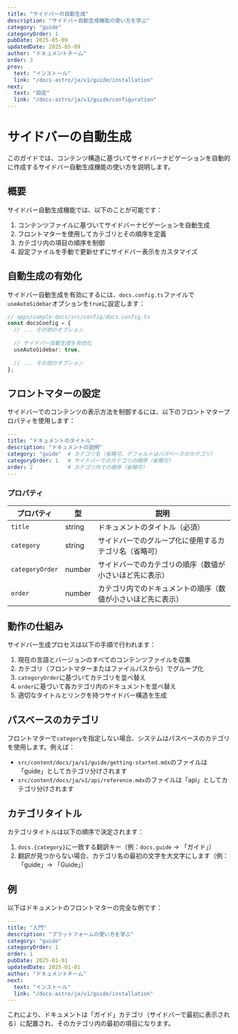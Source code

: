 ```yaml
---
title: "サイドバーの自動生成"
description: "サイドバー自動生成機能の使い方を学ぶ"
category: "guide"
categoryOrder: 1
pubDate: 2025-05-09
updatedDate: 2025-05-09
author: "ドキュメントチーム"
order: 3
prev:
  text: "インストール"
  link: "/docs-astro/ja/v1/guide/installation"
next:
  text: "設定"
  link: "/docs-astro/ja/v1/guide/configuration"
---
```


# サイドバーの自動生成

このガイドでは、コンテンツ構造に基づいてサイドバーナビゲーションを自動的に作成するサイドバー自動生成機能の使い方を説明します。

## 概要

サイドバー自動生成機能では、以下のことが可能です：

1. コンテンツファイルに基づいてサイドバーナビゲーションを自動生成
2. フロントマターを使用してカテゴリとその順序を定義
3. カテゴリ内の項目の順序を制御
4. 設定ファイルを手動で更新せずにサイドバー表示をカスタマイズ

## 自動生成の有効化

サイドバー自動生成を有効にするには、`docs.config.ts`ファイルで`useAutoSidebar`オプションを`true`に設定します：

```typescript
// apps/sample-docs/src/config/docs.config.ts
const docsConfig = {
  // ... その他のオプション
  
  // サイドバー自動生成を有効化
  useAutoSidebar: true,
  
  // ... その他のオプション
};
```

## フロントマターの設定

サイドバーでのコンテンツの表示方法を制御するには、以下のフロントマタープロパティを使用します：

```yaml
---
title: "ドキュメントのタイトル"
description: "ドキュメントの説明"
category: "guide"  # カテゴリ名（省略可、デフォルトはパスベースのカテゴリ）
categoryOrder: 1   # サイドバーでのカテゴリの順序（省略可）
order: 2           # カテゴリ内での順序（省略可）
---
```

### プロパティ

| プロパティ | 型 | 説明 |
|----------|------|-------------|
| `title` | string | ドキュメントのタイトル（必須） |
| `category` | string | サイドバーでのグループ化に使用するカテゴリ名（省略可） |
| `categoryOrder` | number | サイドバーでのカテゴリの順序（数値が小さいほど先に表示） |
| `order` | number | カテゴリ内でのドキュメントの順序（数値が小さいほど先に表示） |

## 動作の仕組み

サイドバー生成プロセスは以下の手順で行われます：

1. 現在の言語とバージョンのすべてのコンテンツファイルを収集
2. カテゴリ（フロントマターまたはファイルパスから）でグループ化
3. `categoryOrder`に基づいてカテゴリを並べ替え
4. `order`に基づいて各カテゴリ内のドキュメントを並べ替え
5. 適切なタイトルとリンクを持つサイドバー構造を生成

## パスベースのカテゴリ

フロントマターで`category`を指定しない場合、システムはパスベースのカテゴリを使用します。例えば：

- `src/content/docs/ja/v1/guide/getting-started.mdx`のファイルは「guide」としてカテゴリ分けされます
- `src/content/docs/ja/v1/api/reference.mdx`のファイルは「api」としてカテゴリ分けされます

## カテゴリタイトル

カテゴリタイトルは以下の順序で決定されます：

1. `docs.{category}`に一致する翻訳キー（例：`docs.guide` → 「ガイド」）
2. 翻訳が見つからない場合、カテゴリ名の最初の文字を大文字にします（例：「guide」→ 「Guide」）

## 例

以下はドキュメントのフロントマターの完全な例です：

```yaml
---
title: "入門"
description: "プラットフォームの使い方を学ぶ"
category: "guide"
categoryOrder: 1
order: 1
pubDate: 2025-01-01
updatedDate: 2025-01-01
author: "ドキュメントチーム"
next:
  text: "インストール"
  link: "/docs-astro/ja/v1/guide/installation"
---
```

これにより、ドキュメントは「ガイド」カテゴリ（サイドバーで最初に表示される）に配置され、そのカテゴリ内の最初の項目になります。

